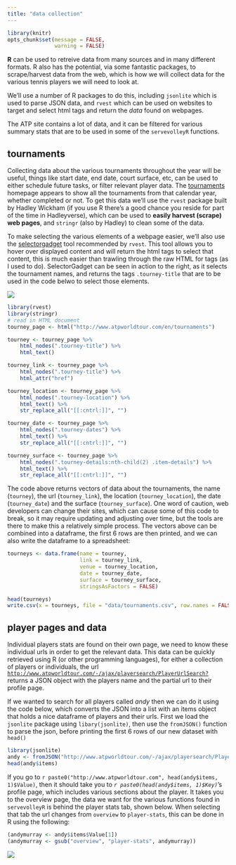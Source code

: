 ```yaml
---
title: "data collection"
---
```


```r
library(knitr)
opts_chunk$set(message = FALSE,
               warning = FALSE)

```

**R** can be used to retreive data from many sources and in many different formats.  R also has the potential, via some fantastic packages, to scrape/harvest data from the web, which is how we will collect data for the various tennis players we will need to look at.

We'll use a number of R packages to do this, including `jsonlite` which is used to parse JSON data, and `rvest` which can be used on websites to target and select html tags and return the _data_ found on webpages.

The ATP site contains a lot of data, and it can be filtered for various summary stats that are to be used in some of the `servevolleyR` functions.

## tournaments

Collecting data about the various tournaments throughout the year will be useful, things like start date, end date, court surface, etc, can be used to either schedule future tasks, or filter relevant player data.  The [tournaments](http://www.atpworldtour.com/en/tournaments) homepage appears to show all the tournaments from that calendar year, whether completed or not.  To get this data we'll use the `rvest` package built by Hadley Wickham (if you use R there's a good chance you reside for part of the time in Hadleyverse), which can be used to **easily harvest (scrape) web pages**, and `stringr` (also by Hadley) to clean some of the data.

<div class="row">
<div class="col-sm-4">

To make selecting the various elements of a webpage easier, we'll also use the [selectorgadget](http://selectorgadget.com/) tool recommended by `rvest`.  This tool allows you to hover over displayed content and will return the html tags to select that content, this is much easier than trawling through the raw HTML for tags (as I used to do).  SelectorGadget can be seen in action to the right, as it selects the tournament names, and returns the tags `.tourney-title` that are to be used in the code belwo to select those elements.

</div>
<div class="col-sm-8">
<img class="img-reponsive" src="images/snipping-tool-eg.jpg" href="https://github.com/durtal/talks/blob/gh-pages/traders-conference/example/images/snipping-tool-eg.jpg">
</div>
</div>

```r
library(rvest)
library(stringr)
# read in HTML document 
tourney_page <- html("http://www.atpworldtour.com/en/tournaments")

tourney <- tourney_page %>%
    html_nodes(".tourney-title") %>%
    html_text()

tourney_link <- tourney_page %>%
    html_nodes(".tourney-title") %>%
    html_attr("href")

tourney_location <- tourney_page %>%
    html_nodes(".tourney-location") %>%
    html_text() %>%
    str_replace_all("[[:cntrl:]]", "")

tourney_date <- tourney_page %>%
    html_nodes(".tourney-dates") %>%
    html_text() %>%
    str_replace_all("[[:cntrl:]]", "")

tourney_surface <- tourney_page %>%
    html_nodes(".tourney-details:nth-child(2) .item-details") %>%
    html_text() %>%
    str_replace_all("[[:cntrl:]]", "")

```

The code above returns vectors of data about the tournaments, the name (`tourney`), the url (`tourney_link`), the location (`tourney_location`), the date (`tourney_date`) and the surface (`tourney_surface`).  One word of caution, web developers can change their sites, which can cause some of this code to break, so it may require updating and adjusting over time, but the tools are there to make this a relatively simple process.  The vectors above can be combined into a dataframe, the first 6 rows are then printed, and we can also write the dataframe to a spreadsheet:

```r
tourneys <- data.frame(name = tourney,
                       link = tourney_link,
                       venue = tourney_location,
                       date = tourney_date,
                       surface = tourney_surface,
                       stringsAsFactors = FALSE)

head(tourneys)
write.csv(x = tourneys, file = "data/tournaments.csv", row.names = FALSE)
```

## player pages and data

Individual players stats are found on their own page, we need to know these individual urls in order to get the relevant data.  This data can be quickly retrieved using R (or other programming languages), for either a collection of players or individuals, the url [`http://www.atpworldtour.com/-/ajax/playersearch/PlayerUrlSearch?`](http://www.atpworldtour.com/-/ajax/playersearch/PlayerUrlSearch?) returns a JSON object with the players name and the partial url to their profile page.

If we wanted to search for all players called _andy_ then we can do it using the code below, which converts the JSON into a list with an items object that holds a nice dataframe of players and their urls.  First we load the `jsonlite` package using `libary(jsonlite)`, then use the `fromJSON()` function to parse the json, before printing the first 6 rows of our new dataset with `head()`

```r
library(jsonlite)
andy <- fromJSON("http://www.atpworldtour.com/-/ajax/playersearch/PlayerUrlSearch?SearchTerm=andy murray")
head(andy$items)
```

If you go to `r paste0("http://www.atpworldtour.com", head(andy$items, 1)$Value)`, then it should take you to _`r paste0(head(andy$items, 1)$Key)`_'s profile page, which includes various sections about the player.  It takes you to the overview page, the data we want for the various functions found in `servevolleyR` is behind the player stats tab, shown below.  When selecting that tab the url changes from `overview` to `player-stats`, this can be done in R using the following:
```r
(andymurray <- andy$items$Value[1])
(andymurray <- gsub("overview", "player-stats", andymurray))
```

![](images/andy-murray.jpg)
